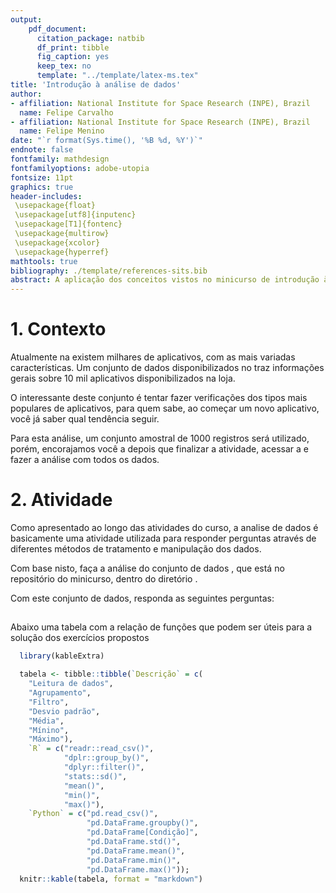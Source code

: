 ```yaml
---
output:
    pdf_document:
      citation_package: natbib
      df_print: tibble
      fig_caption: yes
      keep_tex: no
      template: "../template/latex-ms.tex"
title: 'Introdução à análise de dados'
author:
- affiliation: National Institute for Space Research (INPE), Brazil
  name: Felipe Carvalho
- affiliation: National Institute for Space Research (INPE), Brazil
  name: Felipe Menino
date: "`r format(Sys.time(), '%B %d, %Y')`"
endnote: false
fontfamily: mathdesign
fontfamilyoptions: adobe-utopia
fontsize: 11pt
graphics: true
header-includes:
 \usepackage{float}
 \usepackage[utf8]{inputenc}
 \usepackage[T1]{fontenc}
 \usepackage{multirow}
 \usepackage{xcolor}
 \usepackage{hyperref}
mathtools: true
bibliography: ./template/references-sits.bib
abstract: A aplicação dos conceitos vistos no minicurso de introdução à análise de dados é extremamente importante para a fixação dos conceitos. Desta forma, esta lista de exercícios busca criar situações que ajudem o aluno na aplicação e fixação de tais conceitos.
---
```


# 1. Contexto

Atualmente na \textbf{Google Play Store} existem milhares de aplicativos, com as mais variadas características. Um conjunto de dados disponibilizados no \href{https://www.kaggle.com/}{Kaggle} traz informações gerais sobre 10 mil aplicativos disponibilizados na loja.

O interessante deste conjunto é tentar fazer verificações dos tipos mais populares de aplicativos, para quem sabe, ao começar um novo aplicativo, você já saber qual tendência seguir.

Para esta análise, um conjunto amostral de 1000 registros será utilizado, porém, encorajamos você a depois que finalizar a atividade, acessar a \href{https://www.kaggle.com/lava18/google-play-store-apps}{página dos dados} e fazer a análise com todos os dados.

# 2. Atividade

Como apresentado ao longo das atividades do curso, a analise de dados é basicamente uma atividade utilizada para responder perguntas através de diferentes métodos de tratamento e manipulação dos dados.

Com base nisto, faça a análise do conjunto de dados \textbf{MIAD003}, que está no repositório do minicurso, dentro do diretório \textbf{atividades}.

Com este conjunto de dados, responda as seguintes perguntas:

\begin{enumerate}
    \item Qual a categoria de aplicativo mais comum na \textbf{Google Play Store} ?
    \item Qual a categoria dos aplicativos com maior média de avaliações ?
    \item A maior quantidade de \textit{reviews} pertence a qual aplicativo ?
    \item Há mais aplicativos pagos ou grátis neste conjunto de dados ?
\end{enumerate}
  
\newpage

## \textit{\textbf{Dicas}}

Abaixo uma tabela com a relação de funções que podem ser úteis para a solução dos exercícios propostos

```r
  library(kableExtra)

  tabela <- tibble::tibble(`Descrição` = c(
    "Leitura de dados", 
    "Agrupamento", 
    "Filtro", 
    "Desvio padrão", 
    "Média",
    "Mínino",
    "Máximo"),
    `R` = c("readr::read_csv()",
            "dplr::group_by()",
            "dplyr::filter()",
            "stats::sd()",
            "mean()",
            "min()",
            "max()"),
    `Python` = c("pd.read_csv()",
                 "pd.DataFrame.groupby()",
                 "pd.DataFrame[Condição]",
                 "pd.DataFrame.std()",
                 "pd.DataFrame.mean()",
                 "pd.DataFrame.min()",
                 "pd.DataFrame.max()"));
  knitr::kable(tabela, format = "markdown")
```

